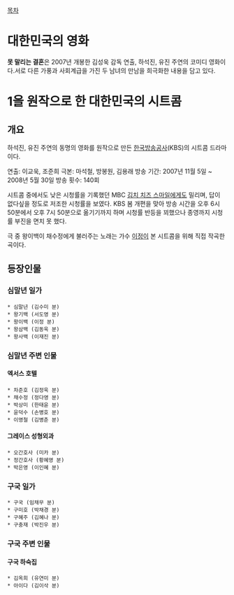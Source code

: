 [[목차]]

= 대한민국의 영화 =
'''못 말리는 결혼'''은 2007년 개봉한 김성욱 감독 연출, 하석진, 유진 주연의 코미디 영화이다.서로 다른 가풍과 사회계급을 가진 두 남녀의 만남을 희극화한 내용을 담고 있다.

= 1을 원작으로 한 대한민국의 시트콤 =
== 개요 ==
하석진, 유진 주연의 동명의 영화를 원작으로 만든 [[한국방송공사]](KBS)의 시트콤 드라마이다.

연출: 이교욱, 조준희
극본: 마석철, 방봉원, 김용래
방송 기간: 2007년 11월 5일 ~ 2008년 5월 30일
방송 횟수: 140회

시트콤 중에서도 낮은 시청률을 기록했던 MBC [[김치 치즈 스마일]]에게도 밀리며, 답이 없다싶을 정도로 저조한 시청률을 보였다. KBS 봄 개편을 맞아 방송 시간을 오후 6시 50분에서 오후 7시 50분으로 옮기기까지 하며 시청률 반등을 꾀했으나 종영까지 시청률 부진을 면치 못 했다.

극 중 왕이백이 채수정에게 불러주는 노래는 가수 [[이정]]이 본 시트콤을 위해 직접 작곡한 곡이다. 

== 등장인물 ==
=== 심말년 일가 ===
 * 심말년 (김수미 분)
 * 왕기백 (서도영 분)
 * 왕이백 (이정 분)
 * 왕삼백 (김동욱 분)
 * 왕사백 (이재진 분)
=== 심말년 주변 인물 ===
==== 엑서스 호텔 ====
 * 차준호 (김정욱 분)
 * 채수정 (정다영 분)
 * 박상미 (한태윤 분)
 * 윤덕수 (손병호 분)
 * 이영철 (김병춘 분)
==== 그레이스 성형외과 ====
 * 오간호사 (미카 분)
 * 정간호사 (황혜영 분)
 * 박은영 (이인혜 분)
=== 구국 일가 ===
 * 구국 (임채무 분)
 * 구미호 (박채경 분)
 * 구혜주 (김혜나 분)
 * 구충재 (박진우 분)
=== 구국 주변 인물 ===
==== 구국 하숙집 ====
 * 김옥희 (유연미 분)
 * 아이다 (김이삭 분)

